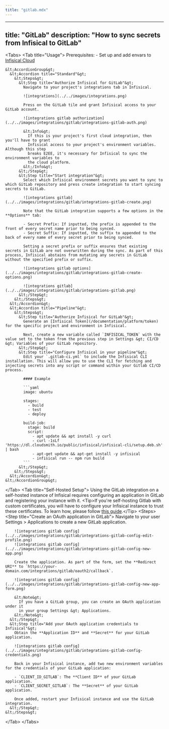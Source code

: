 ```yaml
---
title: "gitlab.mdx"
---
```


---
title: "GitLab"
description: "How to sync secrets from Infisical to GitLab"
---

&lt;Tabs&gt;
  &lt;Tab title="Usage"&gt;
    Prerequisites:
    - Set up and add envars to [Infisical Cloud](https://app.infisical.com)

    &lt;AccordionGroup&gt;
      &lt;Accordion title="Standard"&gt;
        &lt;Steps&gt;
          &lt;Step title="Authorize Infisical for GitLab"&gt;
            Navigate to your project's integrations tab in Infisical.

            ![integrations](../../images/integrations.png)

            Press on the GitLab tile and grant Infisical access to your GitLab account.

            ![integrations gitlab authorization](../../images/integrations/gitlab/integrations-gitlab-auth.png)

            &lt;Info&gt;
              If this is your project's first cloud integration, then you'll have to grant
              Infisical access to your project's environment variables. Although this step
              breaks E2EE, it's necessary for Infisical to sync the environment variables to
              the cloud platform.
            &lt;/Info&gt;
          &lt;/Step&gt;
          &lt;Step title="Start integration"&gt;
            Select which Infisical environment secrets you want to sync to which GitLab repository and press create integration to start syncing secrets to GitLab.

            ![integrations gitlab](../../images/integrations/gitlab/integrations-gitlab-create.png)

            Note that the GitLab integration supports a few options in the **Options** tab:

            - Secret Prefix: If inputted, the prefix is appended to the front of every secret name prior to being synced.
            - Secret Suffix: If inputted, the suffix to appended to the back of every name of every secret prior to being synced.

            Setting a secret prefix or suffix ensures that existing secrets in GitLab are not overwritten during the sync. As part of this process, Infisical abstains from mutating any secrets in GitLab without the specified prefix or suffix.

            ![integrations gitlab options](../../images/integrations/gitlab/integrations-gitlab-create-options.png)

            ![integrations gitlab](../../images/integrations/gitlab/integrations-gitlab.png)
          &lt;/Step&gt;
        &lt;/Steps&gt;
      &lt;/Accordion&gt;
      &lt;Accordion title="Pipeline"&gt;
        &lt;Steps&gt;
          &lt;Step title="Authorize Infisical for GitLab"&gt;
            Generate an [Infisical Token](/documentation/platform/token) for the specific project and environment in Infisical.

            Next, create a new variable called `INFISICAL_TOKEN` with the value set to the token from the previous step in Settings &gt; CI/CD &gt; Variables of your GitLab repository.
          &lt;/Step&gt;
          &lt;Step title="Configure Infisical in your pipeline"&gt;
            Edit your `.gitlab-ci.yml` to include the Infisical CLI installation. This will allow you to use the CLI for fetching and injecting secrets into any script or command within your Gitlab CI/CD process.

            #### Example

            ```yaml
            image: ubuntu

            stages:
              - build
              - test
              - deploy

            build-job:
              stage: build
              script:
                - apt update && apt install -y curl
                - curl -1sLf 'https://dl.cloudsmith.io/public/infisical/infisical-cli/setup.deb.sh' | bash
                - apt-get update && apt-get install -y infisical
                - infisical run -- npm run build
            ```
          &lt;/Step&gt;
        &lt;/Steps&gt;
      &lt;/Accordion&gt;
    &lt;/AccordionGroup&gt;

  &lt;/Tab&gt;
  &lt;Tab title="Self-Hosted Setup"&gt;
    Using the GitLab integration on a self-hosted instance of Infisical requires configuring an application in GitLab
    and registering your instance with it.
    &lt;Tip&gt;If you're self-hosting Gitlab with custom certificates, you will have to configure your Infisical instance to trust these certificates. To learn how, please follow [this guide](../../self-hosting/guides/custom-certificates).&lt;/Tip&gt;
    &lt;Steps&gt;
      &lt;Step title="Create an OAuth application in GitLab"&gt;
        Navigate to your user Settings &gt; Applications to create a new GitLab application.
      
        ![integrations gitlab config](../../images/integrations/gitlab/integrations-gitlab-config-edit-profile.png) 
        ![integrations gitlab config](../../images/integrations/gitlab/integrations-gitlab-config-new-app.png) 
        
        Create the application. As part of the form, set the **Redirect URI** to `https://your-domain.com/integrations/gitlab/oauth2/callback`.

        ![integrations gitlab config](../../images/integrations/gitlab/integrations-gitlab-config-new-app-form.png)

        &lt;Note&gt;
          If you have a GitLab group, you can create an OAuth application under it
          in your group Settings &gt; Applications.
        &lt;/Note&gt;
      &lt;/Step&gt;
      &lt;Step title="Add your OAuth application credentials to Infisical"&gt;
        Obtain the **Application ID** and **Secret** for your GitLab application.

        ![integrations gitlab config](../../images/integrations/gitlab/integrations-gitlab-config-credentials.png)

        Back in your Infisical instance, add two new environment variables for the credentials of your GitLab application:

        - `CLIENT_ID_GITLAB`: The **Client ID** of your GitLab application.
        - `CLIENT_SECRET_GITLAB`: The **Secret** of your GitLab application.

        Once added, restart your Infisical instance and use the GitLab integration.
      &lt;/Step&gt;
    &lt;/Steps&gt;

  &lt;/Tab&gt;
&lt;/Tabs&gt;
